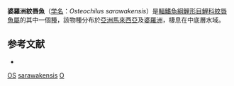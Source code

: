 {{Speciesbox
| name = 婆羅洲紋唇魚
| status = DD
| status_system = IUCN3.1
| genus = Osteochilus
| species = sarawakensis
| authority = [[Karnasuta|Karnasuta]], 1993
| synonyms = 
}}
'''婆羅洲紋唇魚'''（[[学名|学名]]：''Osteochilus sarawakensis''）是[[輻鰭魚綱|輻鰭魚綱]][[鯉形目|鯉形目]][[鯉科|鯉科]][[紋唇魚屬|紋唇魚屬]]的其中一個[[種|種]]，該物種分布於[[亞洲|亞洲]][[馬來西亞|馬來西亞]]及[[婆羅洲|婆羅洲]]，棲息在中底層水域。

== 参考文献 ==
*{{FishBase_species|genus=Osteochilus|species=sarawakensis|year=2011|month=12}}
{{Taxonbar|from=Q2879492}}

[[Category:IUCN红色名录数据缺乏物种|OS]]
[[Category:紋唇魚屬|sarawakensis]]
[[Category:1993年描述的魚類|O]]